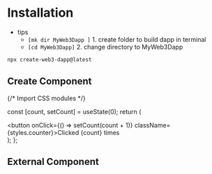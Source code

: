 # Installation 

  * tips
    - ```[mk dir MyWeb3Dapp ]``` 1. create folder to build dapp in terminal
    - ```[cd MyWeb3Dapp]``` 2. change directory to MyWeb3Dapp
```bash
npx create-web3-dapp@latest

```

## Create Component


{/* Import CSS modules */}

  const [count, setCount] = useState(0);
  return (
    <div>
      <button onClick={() => setCount(count + 1)} className={styles.counter}>Clicked {count} times</button>
    </div>
  );
};

<Counter/>

## External Component


<Counters />

